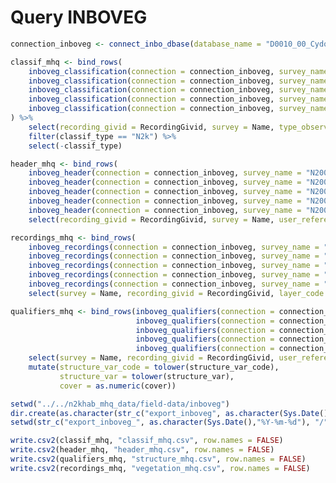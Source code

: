 # Query INBOVEG


```r
 
connection_inboveg <- connect_inbo_dbase(database_name = "D0010_00_Cydonia")

classif_mhq <- bind_rows(
    inboveg_classification(connection = connection_inboveg, survey_name = "N2000meetnet_Grasland", collect = TRUE),
    inboveg_classification(connection = connection_inboveg, survey_name = "N2000meetnet_Moerassen", collect = TRUE),
    inboveg_classification(connection = connection_inboveg, survey_name = "N2000meetnet_Grasland_BHM", collect = TRUE),
    inboveg_classification(connection = connection_inboveg, survey_name = "N2000meetnet_Moeras_BHM", collect = TRUE),
    inboveg_classification(connection = connection_inboveg, survey_name = "N2000meetnet_Duinen_BHM", collect = TRUE)
) %>%
    select(recording_givid = RecordingGivid, survey = Name, type_observed = Classif, classif_type = ActionGroup, classif_key = ListName, type_cover = Cover) %>%
    filter(classif_type == "N2k") %>%
    select(-classif_type)

header_mhq <- bind_rows(
    inboveg_header(connection = connection_inboveg, survey_name = "N2000meetnet_Grasland", collect = TRUE),
    inboveg_header(connection = connection_inboveg, survey_name = "N2000meetnet_Moerassen", collect = TRUE),
    inboveg_header(connection = connection_inboveg, survey_name = "N2000meetnet_Grasland_BHM", collect = TRUE),
    inboveg_header(connection = connection_inboveg, survey_name = "N2000meetnet_Moeras_BHM", collect = TRUE),
    inboveg_header(connection = connection_inboveg, survey_name = "N2000meetnet_Duinen_BHM", collect = TRUE)) %>%
    select(recording_givid = RecordingGivid, survey = Name, user_reference = UserReference, area = Area, vague_date_begin = VagueDateBegin, vague_date_end = VagueDateEnd)

recordings_mhq <- bind_rows(
    inboveg_recordings(connection = connection_inboveg, survey_name = "N2000meetnet_Grasland", collect = TRUE),
    inboveg_recordings(connection = connection_inboveg, survey_name = "N2000meetnet_Moerassen", collect = TRUE),
    inboveg_recordings(connection = connection_inboveg, survey_name = "N2000meetnet_Grasland_BHM", collect = TRUE),
    inboveg_recordings(connection = connection_inboveg, survey_name = "N2000meetnet_Moeras_BHM", collect = TRUE),
    inboveg_recordings(connection = connection_inboveg, survey_name = "N2000meetnet_Duinen_BHM", collect = TRUE)) %>%
    select(survey = Name, recording_givid = RecordingGivid, layer_code = LayerCode, layer_cover = CoverCode, name_original = OriginalName, name_scientific = ScientificName, phenology_code = PhenologyCode, species_cover_code = CoverageCode, species_cover = PctValue, scale = RecordingScale)

qualifiers_mhq <- bind_rows(inboveg_qualifiers(connection = connection_inboveg, survey_name = "N2000meetnet_Grasland", qualifier_type = "MQ"),
                            inboveg_qualifiers(connection = connection_inboveg, survey_name = "N2000meetnet_Moerassen", qualifier_type = "MQ"),
                            inboveg_qualifiers(connection = connection_inboveg, survey_name = "N2000meetnet_Grasland_BHM", qualifier_type = "MQ"),
                            inboveg_qualifiers(connection = connection_inboveg, survey_name = "N2000meetnet_Moeras_BHM", qualifier_type = "MQ"),
                            inboveg_qualifiers(connection = connection_inboveg, survey_name = "N2000meetnet_Duinen_BHM", qualifier_type = "MQ")) %>%
    select(survey = Name, recording_givid = RecordingGivid, user_reference = UserReference, structure_var_code = Q2Code, structure_var = Q2Description, cover = Q3Description) %>%
    mutate(structure_var_code = tolower(structure_var_code),
           structure_var = tolower(structure_var),
           cover = as.numeric(cover))

```

```r
setwd("../../n2khab_mhq_data/field-data/inboveg")
dir.create(as.character(str_c("export_inboveg", as.character(Sys.Date(),"%Y-%m-%d"), sep = "_")))
setwd(str_c("export_inboveg_", as.character(Sys.Date(),"%Y-%m-%d"), "/"))

write.csv2(classif_mhq, "classif_mhq.csv", row.names = FALSE)
write.csv2(header_mhq, "header_mhq.csv", row.names = FALSE)
write.csv2(qualifiers_mhq, "structure_mhq.csv", row.names = FALSE)
write.csv2(recordings_mhq, "vegetation_mhq.csv", row.names = FALSE)
```

